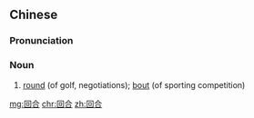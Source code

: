 ==Chinese==
{{zh-forms}}

===Pronunciation===
{{zh-pron
|m=huíhé
|c=wui4 hap6
|cat=n
}}

===Noun===
{{zh-noun}}

# [[round]] (of golf, negotiations); [[bout]] (of sporting competition)

[[mg:回合]]
[[chr:回合]]
[[zh:回合]]